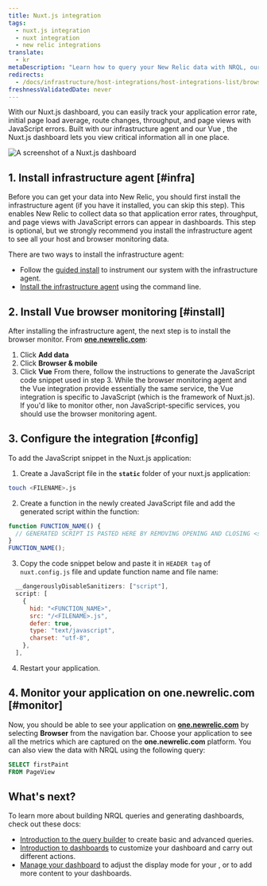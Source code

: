 ```yaml
---
title: Nuxt.js integration
tags:
  - nuxt.js integration
  - nuxt integration
  - new relic integrations
translate:
  - kr
metaDescription: "Learn how to query your New Relic data with NRQL, our SQL-like query language."
redirects:
  - /docs/infrastructure/host-integrations/host-integrations-list/browser-monitoring-integrations/nuxt-js-integration
freshnessValidatedDate: never
---
```



With our Nuxt.js dashboard, you can easily track your application error rate, initial page load average, route changes, throughput, and page views with JavaScript errors. Built with our infrastructure agent and our Vue <InlinePopover type="browser" />, the Nuxt.js dashboard lets you view critical information all in one place.

<img
  title="Nuxt.js dashboard"
  alt="A screenshot of a Nuxt.js dashboard"
  src={nuxtjsdashboard}
/>

## 1. Install infrastructure agent [#infra]
Before you can get your data into New Relic, you should first install the infrastructure agent (if you have it installed, you can skip this step). This enables New Relic to collect data so that application error rates, throughput, and page views with JavaScript errors can appear in dashboards. This step is optional, but we strongly recommend you install the infrastructure agent to see all your host and browser monitoring data.

There are two ways to install the infrastructure agent:
* Follow the [guided install](https://one.newrelic.com/marketplace?state=607786be-99a9-fa66-4b67-3f7f3b9551d4) to instrument our system with the infrastructure agent.
* [Install the infrastructure agent](/docs/infrastructure/install-infrastructure-agent/linux-installation/install-infrastructure-monitoring-agent-linux) using the command line. 


## 2. Install Vue browser monitoring [#install]
After installing the infrastructure agent, the next step is to install the browser monitor. From **[one.newrelic.com](https://one.newrelic.com)**:
1. Click **Add data** 
2. Click **Browser & mobile**
3. Click **Vue** 
From there, follow the instructions to generate the JavaScript code snippet used in step 3. While the browser monitoring agent and the Vue integration provide essentially the same service, the Vue integration is specific to JavaScript (which is the framework of Nuxt.js). If you'd like to monitor other, non JavaScript-specific services, you should use the browser monitoring agent.

## 3. Configure the integration [#config]
To add the JavaScript snippet in the Nuxt.js application:
1. Create a JavaScript file in the **`static`** folder of your nuxt.js application:
  ```bash
  touch <FILENAME>.js
  ```
2. Create a function in the newly created JavaScript file and add the generated script within the function:
  ```js
  function FUNCTION_NAME() {
    // GENERATED SCRIPT IS PASTED HERE BY REMOVING OPENING AND CLOSING <script> TAGS>
  }
  FUNCTION_NAME();
  ```
3. Copy the code snippet below and paste it in `HEADER tag` of `nuxt.config.js` file and update function name and file name:
  ```js
    __dangerouslyDisableSanitizers: ["script"],
    script: [
      {
        hid: "<FUNCTION_NAME>",
        src: "/<FILENAME>.js",
        defer: true,
        type: "text/javascript",
        charset: "utf-8",
      },
    ],
  ```
4. Restart your application.

## 4. Monitor your application on one.newrelic.com [#monitor]

Now, you should be able to see your application on **[one.newrelic.com](https://one.newrelic.com)** by selecting **Browser** from the navigation bar. Choose your application to see all the metrics which are captured on the **one.newrelic.com** platform. You can also view the data with NRQL using the following query:
```sql
SELECT firstPaint 
FROM PageView
```
## What's next?

To learn more about building NRQL queries and generating dashboards, check out these docs:

* [Introduction to the query builder](/docs/query-your-data/explore-query-data/query-builder/introduction-query-builder) to create basic and advanced queries.
* [Introduction to dashboards](/docs/query-your-data/explore-query-data/dashboards/introduction-dashboards) to customize your dashboard and carry out different actions.
* [Manage your dashboard](/docs/query-your-data/explore-query-data/dashboards/manage-your-dashboard) to adjust the display mode for your <InlinePopover type="dashboards" />, or to add more content to your dashboards. 


